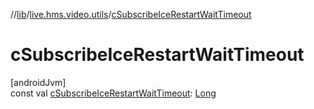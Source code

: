 //[lib](/api-reference/android/v2/home/content)/[live.hms.video.utils](index)/[cSubscribeIceRestartWaitTimeout](c-subscribe-ice-restart-wait-timeout)

# cSubscribeIceRestartWaitTimeout

[androidJvm]\
const val [cSubscribeIceRestartWaitTimeout](c-subscribe-ice-restart-wait-timeout): [Long](https://kotlinlang.org/api/latest/jvm/stdlib/kotlin/-long/index.html)
